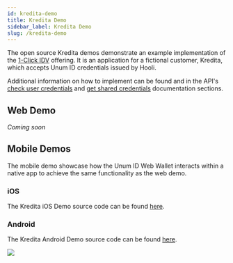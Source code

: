 ```yaml
---
id: kredita-demo
title: Kredita Demo
sidebar_label: Kredita Demo
slug: /kredita-demo
---
```



The open source Kredita demos demonstrate an example implementation of the [1-Click IDV](/1-click-idv-guide) offering. It is an application for a fictional customer, Kredita, which accepts Unum ID <Tip type="credential">credentials</Tip> issued by Hooli.

Additional information on how to implement can be found and in the API's [check user credentials](/api-overview#check-user-credentials) and [get shared credentials](/api-overview#get-shared-credentials) documentation sections.

## Web Demo
_Coming soon_

## Mobile Demos
The mobile demo showcase how the Unum ID Web Wallet interacts within a native app to achieve the same functionality as the web demo.

### iOS
The Kredita iOS Demo source code can be found [here](https://github.com/UnumID/Kredita-iOS).

### Android
The Kredita Android Demo source code can be found [here](https://github.com/UnumID/UnumIDWebWallet-android).

![](/img/kredita-ios.png)
